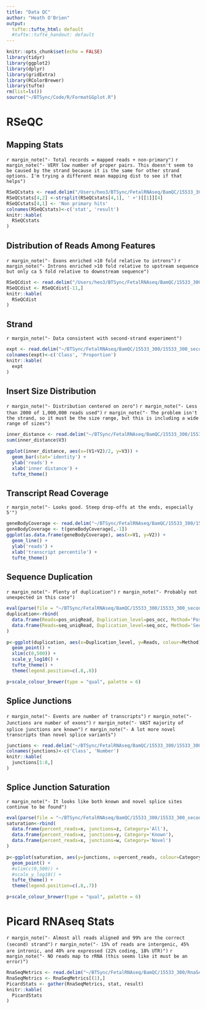 ```yaml
---
title: "Data QC"
author: "Heath O'Brien"
output:
  tufte::tufte_html: default
  #tufte::tufte_handout: default
---
```


```r
knitr::opts_chunk$set(echo = FALSE)
library(tidyr)
library(ggplot2)
library(dplyr)
library(gridExtra)
library(RColorBrewer)
library(tufte)
rm(list=ls())
source("~/BTSync/Code/R/FormatGGplot.R")
```

# RSeQC
## Mapping Stats
`r margin_note("- Total records = mapped reads + non-primary")`
`r margin_note("- VERY low number of proper pairs. This doesn't seem to be caused by the strand because it is the same for other strand options. I'm trying a different mean mapping dist to see if that helps")`

``` r
RSeQCstats <- read.delim("/Users/heo3/BTSync/FetalRNAseq/BamQC/15533_300/15533_300_secondstrand.stats.txt", header=FALSE, stringsAsFactors=FALSE, skip=5, sep=':')
RSeQCstats[4,2] <-strsplit(RSeQCstats[4,1], ' +')[[1]][4]
RSeQCstats[4,1] <- 'Non primary hits'
colnames(RSeQCstats)<-c('stat', 'result')
knitr::kable(
  RSeQCstats
)
```

## Distribution of Reads Among Features
`r margin_note("- Exons enriched >10 fold relative to introns")`
`r margin_note("- Introns enriched >10 fold relative to upstream sequence but only ca 5 fold relative to downstream sequence")`

``` r
RSeQCdist <- read.delim("/Users/heo3/BTSync/FetalRNAseq/BamQC/15533_300/15533_300_secondstrand.dist.txt", header=TRUE, stringsAsFactors=FALSE, skip=4, sep='')
RSeQCdist <- RSeQCdist[-11,]
knitr::kable(
  RSeQCdist
)
```

## Strand

`r margin_note("- Data consistent with second-strand experiment")`

```r
expt <- read.delim("~/BTSync/FetalRNAseq/BamQC/15533_300/15533_300_secondstrand.expt.txt", skip=3, header=FALSE, sep=':')
colnames(expt)<-c('Class', 'Proportion')
knitr::kable(
  expt
)
```

## Insert Size Distribution

`r margin_note("- Distribution centered on zero")`
`r margin_note("- Less than 2000 of 1,000,000 reads used")`
`r margin_note("- The problem isn't the strand, so it must be the size range, but this is including a wide range of sizes")`

```r
inner_distance <- read.delim("~/BTSync/FetalRNAseq/BamQC/15533_300/15533_300_secondstrand.inner_distance_freq.txt", header=FALSE)
sum(inner_distance$V3)
```

```r
ggplot(inner_distance, aes(x=(V1+V2)/2, y=V3)) +
  geom_bar(stat='identity') +
  ylab('reads') +
  xlab('inner distance') +
  tufte_theme()

```

## Transcript Read Coverage

`r margin_note("- Looks good. Steep drop-offs at the ends, especially 5'")`

```r
geneBodyCoverage <- read.delim("~/BTSync/FetalRNAseq/BamQC/15533_300/15533_300_secondstrand.geneBodyCoverage.txt", header=FALSE)
geneBodyCoverage <- t(geneBodyCoverage[,-1])
ggplot(as.data.frame(geneBodyCoverage), aes(x=V1, y=V2)) +
  geom_line() +
  ylab('reads') +
  xlab('transcript percentile') +
  tufte_theme()
```

## Sequence Duplication

`r margin_note("- Plenty of duplication")`
`r margin_note("- Probably not unexpected in this case")`

```r
eval(parse(file = "~/BTSync/FetalRNAseq/BamQC/15533_300/15533_300_secondstrand.DupRate_plot.r")[2:6])
duplication<-rbind(
  data.frame(Reads=pos_uniqRead, Duplication_level=pos_occ, Method='Position-based'),
  data.frame(Reads=seq_uniqRead, Duplication_level=seq_occ, Method='Sequence-based')
)
```

```r
p<-ggplot(duplication, aes(x=Duplication_level, y=Reads, colour=Method)) +
  geom_point() +
  xlim(c(0,500)) +
  scale_y_log10() +
  tufte_theme() +
  theme(legend.position=c(.8,.8))

p+scale_colour_brewer(type = "qual", palette = 6)

```

## Splice Junctions

`r margin_note("- Events are number of transcripts")`
`r margin_note("- Junctions are number of exons")`
`r margin_note("- VAST majority of splice junctions are known")`
`r margin_note("- A lot more novel transcripts than novel splice variants")`

```r
junctions <- read.delim("~/BTSync/FetalRNAseq/BamQC/15533_300/15533_300_secondstrand.junction.txt", skip=4, header=FALSE, sep=':')
colnames(junctions)<-c('Class', 'Number')
knitr::kable(
  junctions[1:8,]
)
```

## Splice Junction Saturation

`r margin_note("- It looks like both known and novel splice sites continue to be found")`

```r
eval(parse(file = "~/BTSync/FetalRNAseq/BamQC/15533_300/15533_300_secondstrand.junctionSaturation_plot.r")[2:5])
saturation<-rbind(
  data.frame(percent_reads=x, junctions=z, Category='All'),
  data.frame(percent_reads=x, junctions=y, Category='Known'),
  data.frame(percent_reads=x, junctions=w, Category='Novel')
)
```

```r
p<-ggplot(saturation, aes(y=junctions, x=percent_reads, colour=Category)) +
  geom_point() +
  #xlim(c(0,500)) +
  #scale_y_log10() +
  tufte_theme() +
  theme(legend.position=c(.8,.7))

p+scale_colour_brewer(type = "qual", palette = 6)

```

# Picard RNAseq Stats

`r margin_note("- Almost all reads aligned and 99% are the correct (second) strand")`
`r margin_note("- 15% of reads are intergenic, 45% are intronic, and 40% are expressed (22% coding, 18% UTR)")`
`r margin_note("- NO reads map to rRNA (this seems like it must be an error)")`

```r
RnaSeqMetrics <- read.delim("~/BTSync/FetalRNAseq/BamQC/15533_300/RnaSeqMetrics.txt", header=TRUE, comment.char="#", stringsAsFactors = FALSE)
RnaSeqMetrics <- RnaSeqMetrics[(1),]
PicardStats <- gather(RnaSeqMetrics, stat, result)
knitr::kable(
  PicardStats
)
```

